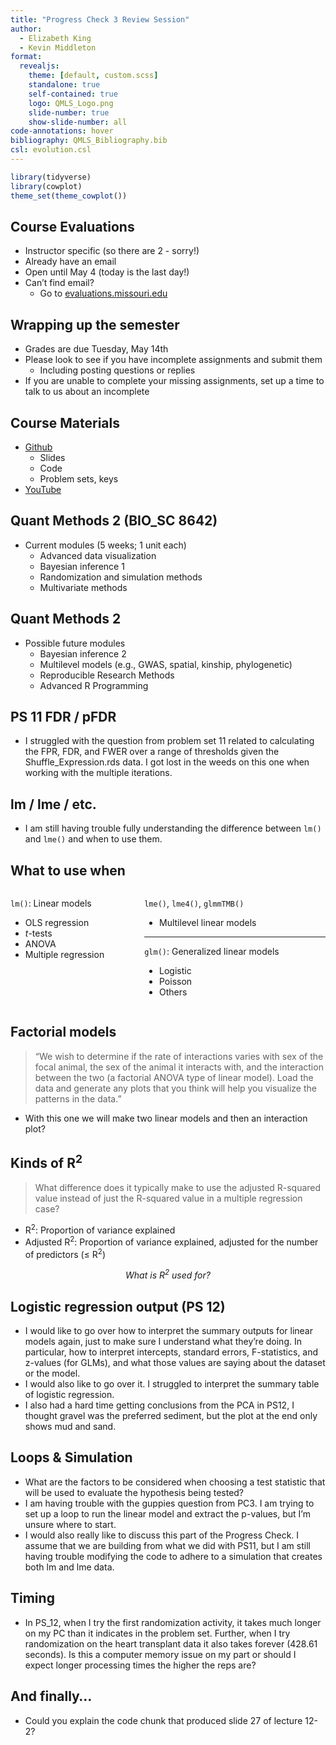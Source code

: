 ```yaml
---
title: "Progress Check 3 Review Session"
author:
  - Elizabeth King
  - Kevin Middleton
format:
  revealjs:
    theme: [default, custom.scss]
    standalone: true
    self-contained: true
    logo: QMLS_Logo.png
    slide-number: true
    show-slide-number: all
code-annotations: hover
bibliography: QMLS_Bibliography.bib
csl: evolution.csl
---
```


```r
library(tidyverse)
library(cowplot)
theme_set(theme_cowplot())

```

## Course Evaluations

- Instructor specific (so there are 2 - sorry!)
- Already have an email
- Open until May 4 (today is the last day!)
- Can't find email? 
    - Go to [evaluations.missouri.edu](https://evaluation.missouri.edu/)
    
## Wrapping up the semester

- Grades are due Tuesday, May 14th
- Please look to see if you have incomplete assignments and submit them
  - Including posting questions or replies
- If you are unable to complete your missing assignments, set up a time to talk to us about an incomplete
    
## Course Materials

- [Github](https://github.com/QM-Life-Sci/QMLS_1)
    - Slides
    - Code
    - Problem sets, keys
- [YouTube](https://www.youtube.com/watch?v=bMRfrufqu28&list=PLeIk-G-wZpqyys1lUuWQDxeMQA1ICncmH)


## Quant Methods 2 (BIO_SC 8642)

- Current modules (5 weeks; 1 unit each)
    - Advanced data visualization
    - Bayesian inference 1
    - Randomization and simulation methods
    - Multivariate methods


## Quant Methods 2

- Possible future modules
    - Bayesian inference 2
    - Multilevel models (e.g., GWAS, spatial, kinship, phylogenetic)
    - Reproducible Research Methods
    - Advanced R Programming


## PS 11 FDR / pFDR

- I struggled with the question from problem set 11 related to calculating the FPR, FDR, and FWER over a range of thresholds given the Shuffle_Expression.rds data. I got lost in the weeds on this one when working with the multiple iterations.


## lm / lme / etc.

- I am still having trouble fully understanding the difference between `lm()` and `lme()` and when to use them.


## What to use when

:::: {.columns}

::: {.column width="40%"}
`lm()`: Linear models

- OLS regression
- *t*-tests
- ANOVA
- Multiple regression 
:::

::: {.column width="60%"}
`lme()`, `lme4()`, `glmmTMB()`

- Multilevel linear models 

---

`glm()`: Generalized linear models

- Logistic
- Poisson
- Others

:::

::::


## Factorial models

> "We wish to determine if the rate of interactions varies with sex of the focal animal, the sex of the animal it interacts with, and the interaction between the two (a factorial ANOVA type of linear model). Load the data and generate any plots that you think will help you visualize the patterns in the data." 

- With this one we will make two linear models and then an interaction plot? 


## Kinds of R^2^

> What difference does it typically make to use the adjusted R-squared value instead of just the R-squared value in a multiple regression case?

- R^2^: Proportion of variance explained
- Adjusted R^2^: Proportion of variance explained, adjusted for the number of predictors ($\leq$ R^2^)

<center>
*What is R^2^ used for?*
</center>


## Logistic regression output (PS 12)

- I would like to go over how to interpret the summary outputs for linear models again, just to make sure I understand what they're doing. In particular, how to interpret intercepts, standard errors, F-statistics, and z-values (for GLMs), and what those values are saying about the dataset or the model.
- I would also like to go over it. I struggled to interpret the summary table of logistic regression.
- I also had a hard time getting conclusions from the PCA in PS12, I thought gravel was the preferred sediment, but the plot at the end only shows mud and sand.


## Loops & Simulation

- What are the factors to be considered when choosing a test statistic that will be used to evaluate the hypothesis being tested?
- I am having trouble with the guppies question from PC3. I am trying to set up a loop to run the linear model and extract the p-values, but I'm unsure where to start.
- I would also really like to discuss this part of the Progress Check. I assume that we are building from what we did with PS11, but I am still having trouble modifying the code to adhere to a simulation that creates both lm and lme data.


## Timing

- In PS_12, when I try the first randomization activity, it takes much longer on my PC than it indicates in the problem set.  Further, when I try randomization on the heart transplant data it also takes forever (428.61 seconds).  Is this a computer memory issue on my part or should I expect longer processing times the higher the reps are? 


## And finally...

- Could you explain the code chunk that produced slide 27 of lecture 12-2?
